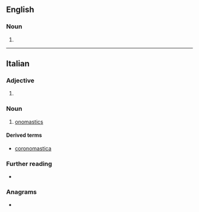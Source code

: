 {{also|onomástica}}

==English==

===Noun===
{{head|en|noun form}}

# {{plural of|en|onomasticon}}

----

==Italian==

===Adjective===
{{head|it|adjective form}}

# {{feminine singular of|it|onomastico}}

===Noun===
{{it-noun|f}}

# [[onomastics]]

====Derived terms====
* [[coronomastica]]

===Further reading===
* {{R:DIO}}

===Anagrams===
* {{l|it|anatocismo}}